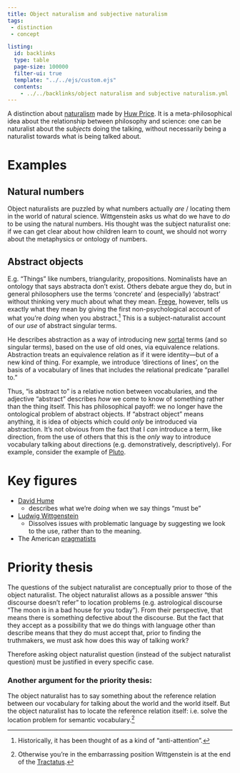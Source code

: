 ```yaml
---
title: Object naturalism and subjective naturalism
tags:
 - distinction
 - concept

listing:
  id: backlinks
  type: table
  page-size: 100000
  filter-ui: true
  template: "../../ejs/custom.ejs"
  contents:
    - ../../backlinks/object naturalism and subjective naturalism.yml
---
```


A distinction about [naturalism](/docs/phil/Naturalism.html) made by [Huw Price](/docs/phil/people/Huw Price.html). It is a meta-philosophical idea about the relationship between philosophy and science: one can be naturalist about the *subjects* doing the talking, without necessarily being a naturalist towards what is being talked about.

# Examples 
## Natural numbers

Object naturalists are puzzled by what numbers actually *are* / locating them in the world of natural science. Wittgenstein asks us what do we have to *do* to be using the natural numbers. His thought was the subject naturalist one: if we can get clear about how children learn to count, we should not worry about the metaphysics or ontology of numbers. 

## Abstract objects

E.g. "Things" like numbers, triangularity, propositions. Nominalists have an ontology that says abstracta don't exist. Others debate argue they do, but in general philosophers use the terms ‘concrete’ and (especially) ‘abstract’ without thinking very much about what they mean. [Frege](/docs/phil/people/Gottlob Frege.html), however, tells us exactly what they mean by giving the first non-psychological account of what you're *doing* when you abstract.[^aa] This is a subject-naturalist account of our *use* of abstract singular terms. 

[^aa]: Historically, it has been thought of as a kind of "anti-attention".

He describes abstraction as a way of introducing new [sortal](/docs/phil/Predicates.html) terms (and so singular terms), based on the use of old ones, via equivalence relations.  Abstraction treats an equivalence relation as if it were identity—but of a new kind of thing.  For example, we introduce 'directions of lines', on the basis of a vocabulary of lines that includes the relational predicate “parallel to.”  

Thus, "is abstract to" is a relative notion between vocabularies, and the adjective "abstract" describes *how* we come to know of something rather than the thing itself. This has philosophical payoff: we no longer have the ontological problem of abstract objects. If "abstract object" means anything, it is idea of objects which could *only* be introduced via abstraction. It's not obvious from the fact that I *can* introduce a term, like direction, from the use of others that this is the *only* way to introduce vocabulary talking about directions (e.g. demonstratively, descriptively). For example, consider the example of [Pluto](/docs/phil/Pluto.html).

# Key figures
- [David Hume](/docs/phil/people/David Hume.html)
	- describes what we're *doing* when we say things "must be"
- [Ludwig Wittgenstein](/docs/phil/people/Ludwig Wittgenstein.html)
	- Dissolves issues with problematic language by suggesting we look to the use, rather than to the meaning.
- The American [pragmatists](/docs/phil/Pragmatism.html)

# Priority thesis

The questions of the subject naturalist are conceptually prior to those of the object naturalist. The object naturalist allows as a possible answer "this discourse doesn't refer" to location problems (e.g. astrological discourse "The moon is in a bad house for you today"). From their perspective, that means there is something defective about the discourse. But the fact that they accept as a possibility that we do things with language other than describe means that they do must accept that, prior to finding the truthmakers, we must ask how does this way of talking work?

Therefore asking object naturalist question (instead of the subject naturalist question) must be justified in every specific case.

### Another argument for the priority thesis:

The object naturalist has to say something about the reference relation between our vocabulary for talking about the world and the world itself. But the object naturalist has to locate the reference relation itself: i.e. solve the location problem for semantic vocabulary.[^lad]

[^lad]: Otherwise you're in the embarrassing position Wittgenstein is at the end of the [Tractatus](/docs/phil/works/Tractatus Logico-Philosophicus.html).